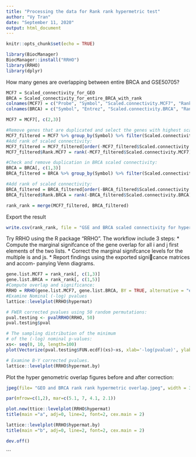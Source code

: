---
title: "Processing the data for Rank rank hypermetric test"
author: "Vy Tran"
date: "September 11, 2020"
output: html_document
---

```{r setup, include=FALSE}
knitr::opts_chunk$set(echo = TRUE)
```

```{r library, include = FALSE}
library(BiocManager)
BiocManager::install("RRHO")
library(RRHO)
library(dplyr)

```

How many genes are overlapping between entire BRCA and GSE50705?
```{r}
MCF7 = Scaled_connectivity_for_GEO
BRCA = Scaled_connectivity_for_entire_BRCA_with_rank
colnames(MCF7) = c("Probe", "Symbol", "Scaled.connectivity.MCF7", "Rank MCF7")
colnames(BRCA) = c("Symbol", "Entrez", "Scaled.connectivity.BRCA", "Rank BRCA")

```

```{r}
MCF7 = MCF7[, c(2,3)]

#Remove genes that are duplicated and select the genes with highest scaled connectivity for each duplicated genes:
MCF7_filtered = MCF7 %>% group_by(Symbol) %>% filter(Scaled.connectivity.MCF7 == max(Scaled.connectivity.MCF7))
#Add rank of scaled connectivity:
MCF7_filtered = MCF7_filtered[order(-MCF7_filtered$Scaled.connectivity.MCF7),]
MCF7_filtered$Rank.MCF7 = rank(-MCF7_filtered$Scaled.connectivity.MCF7)

#Check and remove duplication in BRCA scaled connectivity:
BRCA = BRCA[, c(1,3)]
BRCA_filtered = BRCA %>% group_by(Symbol) %>% filter(Scaled.connectivity.BRCA == max(Scaled.connectivity.BRCA))

#Add rank of scaled connectivity:
BRCA_filtered = BRCA_filtered[order(-BRCA_filtered$Scaled.connectivity.BRCA),]
BRCA_filtered$Rank.BRCA = rank(-BRCA_filtered$Scaled.connectivity.BRCA)

rank_rank = merge(MCF7_filtered, BRCA_filtered)
```

Export the result
```{r}
write.csv(rank_rank, file = "GSE and BRCA scaled connectivity for hypermetric test_Sep_24.csv")
```
Try RRHO using the R package "RRHO". The workflow include 3 steps:
* Compute the marginal signifcance of the gene overlap for all i and j first elements of the two lists.
* Correct the marginal signifcance levels for the multiple is and js.
* Report findings using the exported signicance matrices and accom-
panying Venn diagrams.
```{r}
gene.list.MCF7 = rank_rank[, c(1,3)]
gene.list.BRCA = rank_rank[, c(1,5)]
#Compute overlap and significance:
RRHO = RRHO(gene.list.MCF7, gene.list.BRCA, BY = TRUE, alternative = "enrichment")
#Examine Nominal (-log) pvalues
lattice::levelplot(RRHO$hypermat)

# FWER corrected pvalues using 50 random permutations:
pval.testing <- pvalRRHO(RRHO, 50)
pval.testing$pval

```

```{r}
# The sampling distribution of the minimum
# of the (-log) nominal p-values:
xs<- seq(0, 10, length=100)
plot(Vectorize(pval.testing$FUN.ecdf)(xs)~xs, xlab='-log(pvalue)', ylab='ECDF', type='S')
```

```{r}
# Examine B-Y corrected pvalues.
lattice::levelplot(RRHO$hypermat.by)

```
Plot the hyper genometric overlap figures before and after correction:
```{r}
jpeg(file= "GEO and BRCA rank rank hypermetric overlap.jpeg", width = 3000, height = 3000, res = 300) 

par(mfrow=c(1,2), mar=c(5.1, 7, 4.1, 2.1))

plot.new(ttice::levelplot(RRHO$hypermat)
title(main ="a", adj=0, line=2, font=2, cex.main = 2)

lattice::levelplot(RRHO$hypermat.by)
title(main ="b", adj=0, line=2, font=2, cex.main = 2)

dev.off()
```

```
